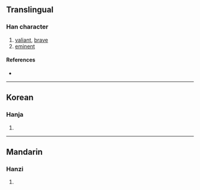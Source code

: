 {{character info/new}}
==Translingual==

===Han character===
{{Han char|rn=9|rad=人|as=18|sn=20|four=|canj=OUOB|ids=⿰亻巂 <small>(GT)</small>,⿰亻雟 <small>(K)</small>}}

# [[valiant]], [[brave]]
# [[eminent]]

====References====
* {{Han ref|kx=0121.320|dkj=01304|hdz=10238.110|uh=5136|ud=20790}}

----

==Korean==

===Hanja===
{{ko-hanja|hangeul=[[혜]], [[휴]]|rv=hye, hyu|mr=hye, hyu}}

# {{defn|lang=ko|sort=人18}}

----

==Mandarin==

===Hanzi===
{{cmn-hanzi|pin=[[huì]] ([[hui4]])|wg=hui<sup>4</sup>}}

# {{defn|lang=cmn|sort=人18}}